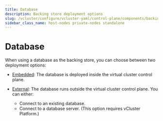 ```yaml
---
title: Database
description: Backing store deployment options
slug: /vcluster/configure/vcluster-yaml/control-plane/components/backing-store/database
sidebar_class_name: host-nodes private-nodes standalone
---
```



# Database

When using a database as the backing store, you can choose between two deployment options:

- [Embedded](/vcluster/next/configure/vcluster-yaml/control-plane/components/backing-store/database/sqlite): The database is deployed inside the virtual cluster control plane.

- [External](/vcluster/next/configure/vcluster-yaml/control-plane/components/backing-store/database/external): The database runs outside the virtual cluster control plane. You can either:
  - Connect to an existing database.
  - Connect to a database server. (This option requires vCluster Platform.)

<br />
<br />

<DocCardList />